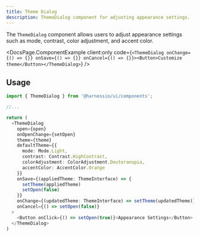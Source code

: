 ```yaml
---
title: Theme Dialog
description: ThemeDialog component for adjusting appearance settings.
---
```


The `ThemeDialog` component allows users to adjust appearance settings such as mode, contrast, color adjustment, and accent color.


<DocsPage.ComponentExample
  client:only
  code={`<ThemeDialog onChange={() => {}} onSave={() => {}} onCancel={() => {}}><Button>Customize theme</Button></ThemeDialog>`}
/>

## Usage

```typescript jsx
import { ThemeDialog } from '@harnessio/ui/components';

//...

return (
  <ThemeDialog
    open={open}
    onOpenChange={setOpen}
    theme={theme}
    defaultTheme={{
      mode: Mode.Light,
      contrast: Contrast.HighContrast,
      colorAdjustment: ColorAdjustment.Deuteranopia,
      accentColor: AccentColor.Orange
    }}
    onSave={(appliedTheme: ThemeInterface) => {
      setTheme(appliedTheme)
      setOpen(false)
    }}
    onChange={(updatedTheme: ThemeInterface) => setTheme(updatedTheme)}
    onCancel={() => setOpen(false)}
  >
    <Button onClick={() => setOpen(true)}>Appearance Settings</Button>
  </ThemeDialog>
)
```
